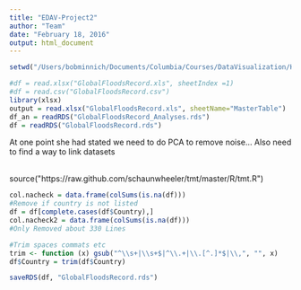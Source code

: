 ```yaml
---
title: "EDAV-Project2"
author: "Team"
date: "February 18, 2016"
output: html_document
---
```


```r
setwd("/Users/bobminnich/Documents/Columbia/Courses/DataVisualization/Homework2")

#df = read.xlsx("GlobalFloodsRecord.xls", sheetIndex =1)
#df = read.csv("GlobalFloodsRecord.csv")
library(xlsx)
output = read.xlsx("GlobalFloodsRecord.xls", sheetName="MasterTable")
df_an = readRDS("GlobalFloodsRecord_Analyses.rds")
df = readRDS("GlobalFloodsRecord.rds")

```

At one point she had stated we need to do PCA to remove noise...
Also need to find a way to link datasets

<br />source(&quot;https://raw.github.com/schaunwheeler/tmt/master/R/tmt.R&quot;)<br />

```r
col.nacheck = data.frame(colSums(is.na(df)))
#Remove if country is not listed
df = df[complete.cases(df$Country),]
col.nacheck2 = data.frame(colSums(is.na(df)))
#Only Removed about 330 Lines

#Trim spaces commats etc
trim <- function (x) gsub("^\\s+|\\s+$|^\\.+|\\.[^.]*$|\\,", "", x)
df$Country = trim(df$Country)

saveRDS(df, "GlobalFloodsRecord.rds")


```

